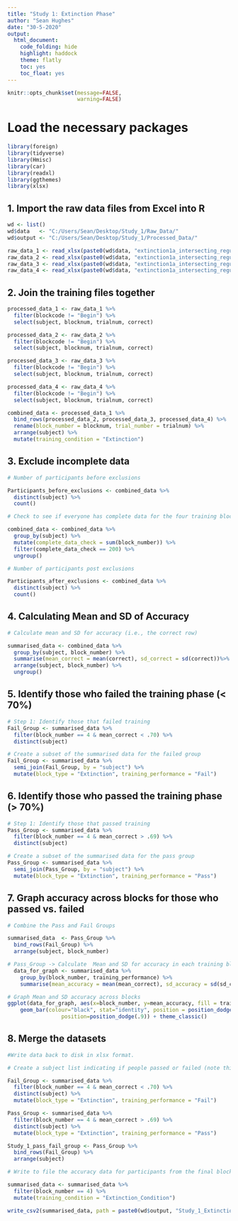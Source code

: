 ```yaml
---
title: "Study 1: Extinction Phase"
author: "Sean Hughes"
date: "30-5-2020"
output: 
  html_document:
    code_folding: hide
    highlight: haddock
    theme: flatly
    toc: yes 
    toc_float: yes
---
```


```r
knitr::opts_chunk$set(message=FALSE,
                      warning=FALSE)
```


# Load the necessary packages

```r
library(foreign)
library(tidyverse)
library(Hmisc)
library(car)
library(readxl)
library(ggthemes)
library(xlsx)
```

## 1. Import the raw data files from Excel into R

```r

wd <- list()
wd$data   <- "C:/Users/Sean/Desktop/Study_1/Raw_Data/"
wd$output <- "C:/Users/Sean/Desktop/Study_1/Processed_Data/"

raw_data_1 <- read_xlsx(paste0(wd$data, "extinction1a_intersecting_regularities_left_17_03_17.xlsx"), col_names = TRUE)
raw_data_2 <- read_xlsx(paste0(wd$data, "extinction1a_intersecting_regularities_left_rev_17_03_17.xlsx"), col_names = TRUE)
raw_data_3 <- read_xlsx(paste0(wd$data, "extinction1a_intersecting_regularities_right_17_03_17.xlsx"), col_names = TRUE)
raw_data_4 <- read_xlsx(paste0(wd$data, "extinction1a_intersecting_regularities_right_rev_17_03_17.xlsx"), col_names = TRUE)


```

## 2. Join the training files together

```r

processed_data_1 <- raw_data_1 %>% 
  filter(blockcode != "Begin") %>% 
  select(subject, blocknum, trialnum, correct)

processed_data_2 <- raw_data_2 %>% 
  filter(blockcode != "Begin") %>% 
  select(subject, blocknum, trialnum, correct)

processed_data_3 <- raw_data_3 %>% 
  filter(blockcode != "Begin") %>% 
  select(subject, blocknum, trialnum, correct)

processed_data_4 <- raw_data_4 %>% 
  filter(blockcode != "Begin") %>% 
  select(subject, blocknum, trialnum, correct)

combined_data <- processed_data_1 %>% 
  bind_rows(processed_data_2, processed_data_3, processed_data_4) %>%
  rename(block_number = blocknum, trial_number = trialnum) %>% 
  arrange(subject) %>%
  mutate(training_condition = "Extinction")

```

## 3. Exclude incomplete data

```r

# Number of participants before exclusions

Participants_before_exclusions <- combined_data %>% 
  distinct(subject) %>% 
  count()

# Check to see if everyone has complete data for the four training blocks - if block_number = 280 then they do. Otherwise they do not. If they do not then remove them 

combined_data <- combined_data %>%
  group_by(subject) %>% 
  mutate(complete_data_check = sum(block_number)) %>%
  filter(complete_data_check == 200) %>%
  ungroup() 

# Number of participants post exclusions

Participants_after_exclusions <- combined_data %>% 
  distinct(subject) %>% 
  count()


```

## 4. Calculating Mean and SD of Accuracy 

```r

# Calculate mean and SD for accuracy (i.e., the correct row) 

summarised_data <- combined_data %>%
  group_by(subject, block_number) %>% 
  summarise(mean_correct = mean(correct), sd_correct = sd(correct))%>%
  arrange(subject, block_number) %>%
  ungroup()

```

## 5. Identify those who failed the training phase (< 70%)

```r
# Step 1: Identify those that failed training
Fail_Group <- summarised_data %>% 
  filter(block_number == 4 & mean_correct < .70) %>%
  distinct(subject)

# Create a subset of the summarised data for the failed group
Fail_Group <- summarised_data %>% 
  semi_join(Fail_Group, by = "subject") %>%
  mutate(block_type = "Extinction", training_performance = "Fail")

```


## 6. Identify those who passed the training phase (> 70%)

```r

# Step 1: Identify those that passed training
Pass_Group <- summarised_data %>% 
  filter(block_number == 4 & mean_correct > .69) %>%
  distinct(subject)

# Create a subset of the summarised data for the pass group
Pass_Group <- summarised_data %>% 
  semi_join(Pass_Group, by = "subject") %>%
  mutate(block_type = "Extinction", training_performance = "Pass")


```

## 7. Graph accuracy across blocks for those who passed vs. failed

```r

# Combine the Pass and Fail Groups 

summarised_data  <- Pass_Group %>% 
  bind_rows(Fail_Group) %>% 
  arrange(subject, block_number)

# Pass_Group -> Calculate  Mean and SD for accuracy in each training block
  data_for_graph <- summarised_data %>% 
    group_by(block_number, training_performance) %>% 
    summarise(mean_accuracy = mean(mean_correct), sd_accuracy = sd(sd_correct))

# Graph Mean and SD accuracy across blocks
ggplot(data_for_graph, aes(x=block_number, y=mean_accuracy, fill = training_performance)) +
    geom_bar(colour="black", stat="identity", position = position_dodge()) + geom_errorbar(aes(ymin=mean_accuracy-sd_accuracy, ymax=mean_accuracy+sd_accuracy), width=.2,
                 position=position_dodge(.9)) + theme_classic() 

```

## 8. Merge the datasets

```r
#Write data back to disk in xlsx format.

# Create a subject list indicating if people passed or failed (note this is not being written)

Fail_Group <- summarised_data %>% 
  filter(block_number == 4 & mean_correct < .70) %>%
  distinct(subject) %>% 
  mutate(block_type = "Extinction", training_performance = "Fail")

Pass_Group <- summarised_data %>% 
  filter(block_number == 4 & mean_correct > .69) %>%
  distinct(subject) %>% 
  mutate(block_type = "Extinction", training_performance = "Pass")

Study_1_pass_fail_group <- Pass_Group %>% 
  bind_rows(Fail_Group) %>% 
  arrange(subject)

# Write to file the accuracy data for participants from the final block of training.

summarised_data <- summarised_data %>% 
  filter(block_number == 4) %>% 
  mutate(training_condition = "Extinction_Condition")

write_csv2(summarised_data, path = paste0(wd$output, "Study_1_Extinction_Phase.csv"))


```



